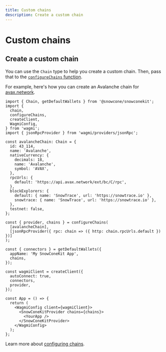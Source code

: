 ```yaml
---
title: Custom chains
description: Create a custom chain
---
```


# Custom chains

## Create a custom chain

You can use the `Chain` type to help you create a custom chain. Then, pass that to the [`configureChains` function](https://wagmi.sh/docs/providers/configuring-chains).

For example, here's how you can create an Avalanche chain for [avax.network](https://avax.network).

```tsx
import { Chain, getDefaultWallets } from '@snowcone/snowconekit';
import {
  chain,
  configureChains,
  createClient,
  WagmiConfig,
} from 'wagmi';
import { jsonRpcProvider } from 'wagmi/providers/jsonRpc';

const avalancheChain: Chain = {
  id: 43_114,
  name: 'Avalanche',
  nativeCurrency: {
    decimals: 18,
    name: 'Avalanche',
    symbol: 'AVAX',
  },
  rpcUrls: {
    default: 'https://api.avax.network/ext/bc/C/rpc',
  },
  blockExplorers: {
    default: { name: 'SnowTrace', url: 'https://snowtrace.io' },
    snowtrace: { name: 'SnowTrace', url: 'https://snowtrace.io' },
  },
  testnet: false,
};

const { provider, chains } = configureChains(
  [avalancheChain],
  [jsonRpcProvider({ rpc: chain => ({ http: chain.rpcUrls.default }) })]
);

const { connectors } = getDefaultWallets({
  appName: 'My SnowConeKit App',
  chains,
});

const wagmiClient = createClient({
  autoConnect: true,
  connectors,
  provider,
});

const App = () => {
  return (
    <WagmiConfig client={wagmiClient}>
      <SnowConeKitProvider chains={chains}>
        <YourApp />
      </SnowConeKitProvider>
    </WagmiConfig>
  );
};
```

Learn more about [configuring chains](https://wagmi.sh/docs/providers/configuring-chains).
